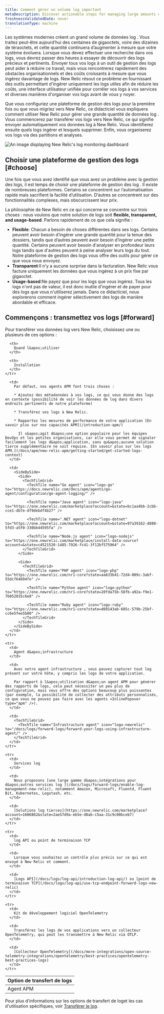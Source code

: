 ```yaml
---
title: Comment gérer un volume log important
metaDescription: Discover actionable steps for managing large amounts of log data to reduce toil and save on cost. Learn more about log ingestion in this documentation.
freshnessValidatedDate: never
translationType: machine
---
```


Les systèmes modernes créent un grand volume de données log . Vous traitez peut-être aujourd’hui des centaines de gigaoctets, voire des dizaines de téraoctets, et cette quantité continuera d’augmenter à mesure que votre système évoluera. Lorsque vous devez effectuer une recherche dans vos logs, vous devrez passer des heures à essayer de découvrir des logs précieux et pertinents. Envoyer tous vos logs à un outil de gestion des logs peut aider à réduire ce travail, mais vous rencontrerez rapidement des obstacles organisationnels et des coûts croissants à mesure que vous ingérez davantage de logs. New Relic résout ce problème en fournissant des outils permettant d&apos;ingérer uniquement les logs utiles afin de réduire les coûts, une interface utilisateur unifiée pour corréler vos logs à vos services et diverses manières d&apos;organiser vos logs avant de vous y noyer.

Que vous configuriez une plateforme de gestion des logs pour la première fois ou que vous migriez vers New Relic, ce didacticiel vous expliquera comment utiliser New Relic pour gérer une grande quantité de données log . Vous commencerez par transférer vos logs vers New Relic, ce qui signifie envoyer automatiquement vos données log à New Relic. Vous identifierez ensuite quels logs ingérer et lesquels supprimer. Enfin, vous organiserez vos logs via des partitions et analyses.

<img title="log-dashboard" alt="An image displaying New Relic's log monitoring dashboard" src="/images/logs_manage_large_logs.webp" />

## Choisir une plateforme de gestion des logs [#choose]

Une fois que vous avez identifié que vous avez un problème avec la gestion des logs, il est temps de choisir une plateforme de gestion des log . Il existe de nombreuses plateformes. Certains se concentrent sur l’automatisation rapide mais sacrifient la facilité d’utilisation. D’autres se concentrent sur des fonctionnalités complexes, mais obscurcissent leur prix.

La philosophie de New Relic en ce qui concerne <InlinePopover type="logs" />se concentre sur trois choses : nous voulons que notre solution de logs soit <DNT>**flexible, transparent, and usage-based**</DNT>. Parlons rapidement de ce que cela signifie :

* <DNT>**Flexible**</DNT>: Chacun a besoin de choses différentes dans ses logs. Certains peuvent avoir besoin d’ingérer une grande quantité pour la tenue des dossiers, tandis que d’autres peuvent avoir besoin d’ingérer une petite quantité. Certains peuvent avoir besoin d&apos;analyser en profondeur leurs logs tandis que d&apos;autres peuvent à peine analyser leurs logs du tout. Notre plateforme de gestion des logs vous offre des outils pour gérer ce que vous nous envoyez.
* <DNT>**Transparent**</DNT>:Il n&apos;y a aucune surprise dans la facturation. New Relic vous facture uniquement les données que vous ingérez à un prix fixe par gigaoctet.
* <DNT>**Usage-based**</DNT>:Ne payez que pour les logs que vous ingérez. Tous les logs n&apos;ont pas de valeur, il est donc inutile d&apos;ingérer et de payer pour des logs que vous n&apos;utiliserez jamais. Dans ce didacticiel, nous explorerons comment ingérer sélectivement des logs de manière abordable et efficace.

## Commençons : transmettez vos logs [#forward]

Pour transférer vos données log vers New Relic, choisissez une ou plusieurs de ces options :

<table>
  <thead>
    <tr>
      <th>
        Option de transfert de logs
      </th>

      <th>
        Quand l&apos;utiliser
      </th>

      <th>
        Installation
      </th>
    </tr>
  </thead>

  <tbody>
    <tr>
      <td>
        Agent APM
      </td>

      <td>
        Par défaut, nos agents APM font trois choses :

        * Ajoutez des métadonnées à vos logs, ce qui vous donne des logs en contexte (possibilité de voir les données de log dans divers endroits pertinents de notre plateforme)

        * Transférez vos logs à New Relic.

        * Rapportez les mesures de performance de votre application [En savoir plus sur nos capacités APM](/introduction-apm/)

          Il s&apos;agit d&apos;une option populaire pour les équipes DevOps et les petites organisations, car elle vous permet de signaler facilement les logs d&apos;application, sans qu&apos;aucune solution tierce supplémentaire ne soit requise. [En savoir plus sur les logs APM.](/docs/apm/new-relic-apm/getting-started/get-started-logs-context)
      </td>

      <td>
        <SideBySide>
          <Side>
            <TechTileGrid>
              <TechTile name="Go agent" icon="logo-go" to="https://docs.newrelic.com/docs/apm/agents/go-agent/configuration/go-agent-logging/" />

              <TechTile name="Java agent" icon="logo-java" to="https://one.newrelic.com/marketplace?account=&state=bc1aa4bb-2cbb-cce1-db7e-df9debdf4b27" />

              <TechTile name=".NET agent" icon="logo-dotnet" to="https://one.newrelic.com/marketplace?account=&state=97a39162-d880-5fd3-a5f0-330bb44595fa" />

              <TechTile name="Node.js agent" icon="logo-nodejs" to="https://one.newrelic.com/marketplace/install-data-source?account=&state=c4521520-1485-7926-fc41-3f12bf575964" />
            </TechTileGrid>
          </Side>

          <Side>
            <TechTileGrid>
              <TechTile name="PHP agent" icon="logo-php" to="https://one.newrelic.com/nr1-core?state=aa633b41-72d4-009c-3abf-55dcf64894fe" />

              <TechTile name="Python agent" icon="logo-python" to="https://one.newrelic.com/nr1-core?state=20fda75b-58fb-a92a-f9e1-7b052035c6e8" />

              <TechTile name="Ruby agent" icon="logo-ruby" to="https://one.newrelic.com/nr1-core?state=d69143ab-605c-579b-25bf-cc6e5fee5b80" />
            </TechTileGrid>
          </Side>
        </SideBySide>
      </td>
    </tr>

    <tr>
      <td>
        Agent d&apos;infrastructure
      </td>

      <td>
        Avec notre agent infrastructure , vous pouvez capturer tout log présent sur votre hôte, y compris les logs de votre application.

        Par rapport à l&apos;utilisation d&apos;un agent APM pour générer des rapports de logs, cela peut nécessiter un peu plus de configuration, mais vous offre des options beaucoup plus puissantes (par exemple, la possibilité de collecter des attributs personnalisés, ce que vous ne pouvez pas faire avec les agents <InlinePopover type="apm" />).
      </td>

      <td>
        <TechTileGrid>
          <TechTile name="Infrastructure agent" icon="logo-newrelic" to="/docs/logs/forward-logs/forward-your-logs-using-infrastructure-agent/" />
        </TechTileGrid>
      </td>
    </tr>

    <tr>
      <td>
        Services log
      </td>

      <td>
        Nous proposons [une large gamme d&apos;intégrations pour d&apos;autres services log ](/docs/logs/forward-logs/enable-log-management-new-relic), notamment Amazon, Microsoft, Fluentd, Fluent Bit, Kubernetes, Logstash, etc.
      </td>

      <td>
        [Solutions log tierces](https://one.newrelic.com/marketplace?account=1606862&state=2ae57d9a-eb5e-d8ab-c5aa-31c9c00bceb7)
      </td>
    </tr>

    <tr>
      <td>
        log API ou point de terminaison TCP
      </td>

      <td>
        Lorsque vous souhaitez un contrôle plus précis sur ce qui est envoyé à New Relic et comment.
      </td>

      <td>
        [Logs API](/docs/logs/log-api/introduction-log-api/) ou [point de terminaison TCP](/docs/logs/log-api/use-tcp-endpoint-forward-logs-new-relic)
      </td>
    </tr>

    <tr>
      <td>
        Kit de développement logiciel OpenTelemetry
      </td>

      <td>
        Transférez les logs de vos applications vers un collecteur OpenTelemetry, qui peut les transmettre à New Relic via OTLP.
      </td>

      <td>
        [Collecteur OpenTelemetry](/docs/more-integrations/open-source-telemetry-integrations/opentelemetry/best-practices/opentelemetry-best-practices-logs)
      </td>
    </tr>
  </tbody>
</table>

Pour plus d&apos;informations sur les options de transfert de loget les cas d&apos;utilisation spécifiques, voir [Transférer le log](/docs/logs/forward-logs/enable-log-management-new-relic).

<DocTiles numbered>
  <DocTile title="Get started" label={{text: 'You are here', color: '#FCD672'}} path="/docs/tutorial-large-logs/get-started-managing-large-logs" />

  <DocTile title="Filter and reduce your log ingest" path="/docs/tutorial-large-logs/filter-large-logs" />

  <DocTile title="Organize your logs" path="/docs/tutorial-large-logs/organize-large-logs" />
</DocTiles>